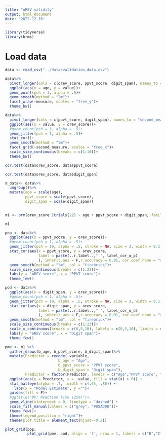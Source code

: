 ```yaml
---
title: "oREV validity"
output: html_document
date: "2022-12-16"
---
```


```r
library(tidyverse)
library(brms)
```

# Load data

```r
data <- read_csv("../data/validation_data.csv")
```


```r
data%>%
  pivot_longer(cols = c(orev_score, ppvt_score, digit_span), names_to = "measure", values_to = "value")%>%
  ggplot(aes(x = age, y = value))+
  geom_point(pch = 1, alpha = .5)+
  geom_smooth(method = "lm")+
  facet_wrap(~measure, scales = "free_y")+
  theme_bw()
```

```r
data%>%
  pivot_longer(cols = c(ppvt_score, digit_span), names_to = "second_measure", values_to = "value")%>%
  ggplot(aes(x = value, y = orev_score))+
  #geom_count(pch = 1, alpha = .5)+
  geom_jitter(pch = 1, alpha = .5)+
  stat_cor()+
  geom_smooth(method = "lm")+
  facet_grid(~second_measure, scales = "free_x")+
  scale_size_continuous(breaks = c(1:10))+
  theme_bw()


```


```r
cor.test(data$orev_score, data$ppvt_score)

cor.test(data$orev_score, data$digit_span)

m_data<- data%>%
  ungroup()%>%
  mutate(age = scale(age),
         ppvt_score = scale(ppvt_score),
         digit_span = scale(digit_span))
  

m1 <- brm(orev_score |trials(22) ~ age + ppvt_score + digit_span, family = binomial, data = m_data, chains = 4, cores = 4)

m1

```

```r
pop <- data%>%
  ggplot(aes(x = ppvt_score, y = orev_score))+
  #geom_count(pch = 1, alpha = .5)+
  geom_jitter(pch = 19, alpha = .5, stroke = NA, size = 3, width = 0.1, height = 0.1)+
  stat_cor(aes(x = ppvt_score, y = orev_score,
               label = paste(..r.label..," ", label_cor_o_p)
               ), inherit.aes = F,r.accuracy = 0.01, cor.coef.name = "r")+
  geom_smooth(method = "lm", col = "firebrick")+
  scale_size_continuous(breaks = c(1:22))+
  labs(y = "oREV score", x = "PPVT score")+
  theme_few()

pod <- data%>%
  ggplot(aes(x = digit_span, y = orev_score))+
  #geom_count(pch = 1, alpha = .5)+
  geom_jitter(pch = 19, alpha = .5, stroke = NA, size = 3, width = 0.1, height = 0.1)+
  stat_cor(aes(x = digit_span, y = orev_score,
               label = paste(..r.label..," ", label_cor_o_d)
               ), inherit.aes = F,r.accuracy = 0.01, cor.coef.name = "r")+
  geom_smooth(method = "lm", col = "firebrick")+
  scale_size_continuous(breaks = c(1:22))+
  scale_x_continuous(breaks = c(0,5,10), labels = c(0,5,10), limits = c(0,10))+
  labs(y = "oREV score", x = "Digit span")+
  theme_few()

pme <- m1 %>%
  gather_draws(b_age, b_ppvt_score, b_digit_span)%>%
  mutate(Predictor = recode(.variable,
                        b_age = "Age",
                        b_ppvt_score = "PPVT score",
                        b_digit_span = "Digit span"),
         Predictor = factor(Predictor, levels = c("Age","PPVT score", "Digit span")))%>%
  ggplot(aes(y = Predictor, x = .value, fill = stat(x) > 0)) +
  stat_halfeye(alpha = .7, .width = c(.95, .80)) +
    labs(x = "Model Estimate", y ="")+
  guides(fill = F)+
  #ggtitle("DV: Reaction Time (25m)")+
  geom_vline(xintercept = 0, linetype = "dashed") +
  scale_fill_manual(values = c("grey", "#85AD00"))+
  theme_few()+
  theme(legend.position = "right")+ 
  theme(plot.title = element_text(hjust=-0.2))

plot_grid(pop, 
          plot_grid(pme, pod, align = 'l', nrow = 1, labels = c("B","C"),rel_widths = c(1.2, 1)), labels = c("A",""), ncol = 1, rel_heights = c(1.75, 1))

```

